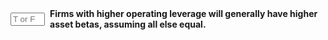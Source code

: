 ::: {.question-block}

<form onsubmit="event.preventDefault(); checkAnswerBox('module4_tf_q98','T')" style="display: flex; align-items: center; gap: 8px;">
<input type="text" id="module4_tf_q98" name="module4_tf_q98" maxlength="1" placeholder="T or F" style="width: 55px;" data-correct-answer="T" /> 
<label for="module4_tf_q98"><strong>Firms with higher operating leverage will generally have higher asset betas, assuming all else equal.</strong></label>
</form>

<div id="feedback-module4_tf_q98" class="feedback" data-status="" style="display:none;">
The sentence is TRUE. High fixed costs make profits more sensitive to revenue fluctuations, increasing systematic risk.
</div>

:::